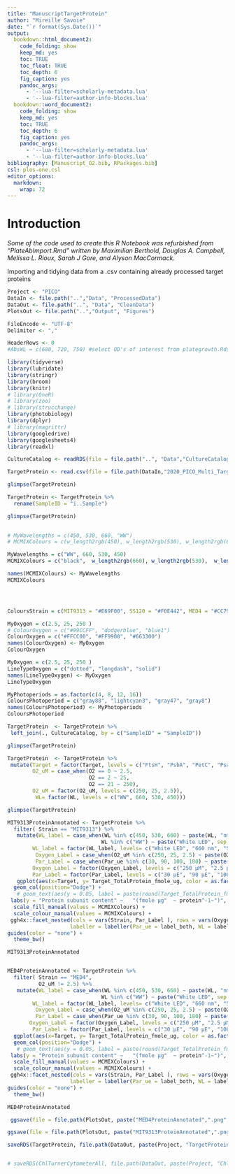 ```yaml
---
title: "ManuscriptTargetProtein"
author: "Mireille Savoie"
date: "`r format(Sys.Date())`"
output:
  bookdown::html_document2:
    code_folding: show
    keep_md: yes
    toc: TRUE
    toc_float: TRUE
    toc_depth: 6
    fig_caption: yes
    pandoc_args: 
      - '--lua-filter=scholarly-metadata.lua'
      - '--lua-filter=author-info-blocks.lua'
  bookdown::word_document2:
    code_folding: show
    keep_md: yes
    toc: TRUE
    toc_depth: 6
    fig_caption: yes
    pandoc_args: 
      - '--lua-filter=scholarly-metadata.lua'
      - '--lua-filter=author-info-blocks.lua'
bibliography: [Manuscript_O2.bib, RPackages.bib]
csl: plos-one.csl
editor_options: 
  markdown: 
    wrap: 72
---
```


# Introduction

*Some of the code used to create this R Notebook was refurbished from "PlateAbImport.Rmd" written by Maximilian Berthold, Douglas A. Campbell, Melissa L. Rioux, Sarah J Gore, and Alyson MacCormack.*

Importing and tidying data from a .csv containing already processed target proteins

```r

Project <- "PICO"
DataIn <- file.path("..","Data", "ProcessedData")
DataOut <- file.path("..", "Data", "CleanData")
PlotsOut <- file.path("..","Output", "Figures")

FileEncode <- "UTF-8" 
Delimiter <- ","

HeaderRows <- 0
#AbsWL = c(680, 720, 750) #select OD's of interest from plategrowth.Rds
```

```r
library(tidyverse)
library(lubridate)
library(stringr)
library(broom)
library(knitr)
# library(OneR)
# library(zoo)
# library(strucchange)
library(photobiology)
library(dplyr)
# library(magrittr)
library(googledrive)
library(googlesheets4)
library(readxl)
```


```r

CultureCatalog <- readRDS(file = file.path("..", "Data","CultureCatalog.Rds"))

```


```r

TargetProtein <- read.csv(file = file.path(DataIn,"2020_PICO_Multi_TargetProteins.csv"))

glimpse(TargetProtein)

TargetProtein <- TargetProtein %>%
  rename(SampleID = "ï..Sample")

glimpse(TargetProtein)
 
```


```r

# MyWavelengths = c(450, 530, 660, "WW")
# MCMIXColours = c(w_length2rgb(450), w_length2rgb(530), w_length2rgb(660), "black")

MyWavelengths = c("WW", 660, 530, 450)
MCMIXColours = c("black",  w_length2rgb(660), w_length2rgb(530),  w_length2rgb(450))

names(MCMIXColours) <- MyWavelengths
MCMIXColours




ColoursStrain = c(MIT9313 = "#E69F00", SS120 = "#F0E442", MED4 = "#CC79A7" )

MyOxygen = c(2.5, 25, 250 )
# ColourOxygen = c("#99CCFF", "dodgerblue", "blue1")
ColourOxygen = c("#FFCC00", "#FF9900", "#663300")
names(ColourOxygen) <- MyOxygen
ColourOxygen

MyOxygen = c(2.5, 25, 250 )
LineTypeOxygen = c("dotted", "longdash", "solid")
names(LineTypeOxygen) <- MyOxygen
LineTypeOxygen

MyPhotoperiods = as.factor(c(4, 8, 12, 16))
ColoursPhotoperiod = c("gray88", "lightcyan3", "gray47", "gray8")
names(ColoursPhotoperiod) <- MyPhotoperiods
ColoursPhotoperiod

```


```r

TargetProtein  <- TargetProtein %>% 
 left_join(., CultureCatalog, by = c("SampleID" = "SampleID"))

glimpse(TargetProtein)

```

```r

TargetProtein  <- TargetProtein %>% 
 mutate(Target = factor(Target, levels = c("FtsH", "PsbA", "PetC", "PsaC", "RbcL")),
        O2_uM = case_when(O2 == 0 ~ 2.5,
                          O2 == 2 ~ 25,
                          O2 == 21 ~ 250),
        O2_uM = factor(O2_uM, levels = c(250, 25, 2.5)),
         WL= factor(WL, levels = c("WW", 660, 530, 450)))

glimpse(TargetProtein)

```

```r

MIT9313ProteinAnnotated <- TargetProtein %>%
  filter( Strain == "MIT9313") %>% 
   mutate(WL_label = case_when(WL %in% c(450, 530, 660) ~ paste(WL, "nm", sep = " "),
                              WL %in% c("WW") ~ paste("White LED", sep = " ")),
        WL_label = factor(WL_label, levels= c("White LED", "660 nm", "530 nm", "450 nm")),
         Oxygen_Label = case_when(O2_uM %in% c(250, 25, 2.5) ~ paste(O2_uM, "µM", sep = " ")),
         Par_Label = case_when(Par_ue %in% c(30, 90, 100, 180) ~ paste(Par_ue, "µE", sep = " ")),
        Oxygen_Label = factor(Oxygen_Label, levels = c("250 µM", "2.5 µM")),
        Par_Label = factor(Par_Label, levels = c("30 µE", "90 µE", "100 µE", "180 µE"))) %>% 
   ggplot(aes(x=Target, y= Target_TotalProtein_fmole_ug, color = as.factor(WL), fill = as.factor(WL))) +
  geom_col(position="Dodge") +
   # geom_text(aes(y = 0.05, label = paste(round(Target_TotalProtein_fmole_ug, 0)),  hjust = 0.5, vjust = -1.5, position = "stack", check_overlap = T), color = "Black")  +
 labs(y = "Protein subunit content" ~   "(fmole µg"  ~ protein^-1~")", x = "Protein") +
  scale_fill_manual(values = MCMIXColours) +
  scale_colour_manual(values = MCMIXColours) +
 ggh4x::facet_nested(cols = vars(Strain, Par_Label ), rows = vars(Oxygen_Label), 
                    labeller = labeller(Par_ue = label_both, WL = label_both, O2 = label_both, Strain = label_value)) +
guides(color = "none") +
  theme_bw()

MIT9313ProteinAnnotated


MED4ProteinAnnotated <- TargetProtein %>%
  filter( Strain == "MED4",
          O2_uM != 2.5) %>% 
   mutate(WL_label = case_when(WL %in% c(450, 530, 660) ~ paste(WL, "nm", sep = " "),
                              WL %in% c("WW") ~ paste("White LED", sep = " ")),
        WL_label = factor(WL_label, levels= c("White LED", "660 nm", "530 nm", "450 nm")),
         Oxygen_Label = case_when(O2_uM %in% c(250, 25, 2.5) ~ paste(O2_uM, "µM", sep = " ")),
         Par_Label = case_when(Par_ue %in% c(30, 90, 100, 180) ~ paste(Par_ue, "µE", sep = " ")),
       Oxygen_Label = factor(Oxygen_Label, levels = c("250 µM", "2.5 µM")),
        Par_Label = factor(Par_Label, levels = c("30 µE", "90 µE", "100 µE", "180 µE"))) %>% 
  ggplot(aes(x=Target, y= Target_TotalProtein_fmole_ug, color = as.factor(WL), fill = as.factor(WL))) +
  geom_col(position="Dodge") +
   # geom_text(aes(y = 0.05, label = paste(round(Target_TotalProtein_fmole_ug, 0)), na.rm=FALSE ,  hjust = 0.5, vjust = -1.5, position = "stack", check_overlap = T), color = "Black") +
 labs(y = "Protein subunit content" ~   "(fmole µg"  ~ protein^-1~")", x = "Protein") +
  scale_fill_manual(values = MCMIXColours) +
  scale_colour_manual(values = MCMIXColours) +
 ggh4x::facet_nested(cols = vars(Strain, Par_Label ), rows = vars(Oxygen_Label), 
                    labeller = labeller(Par_ue = label_both, WL = label_both, O2 = label_both, Strain = label_value)) +
guides(color = "none") +
  theme_bw()

MED4ProteinAnnotated
```

```r

 ggsave(file = file.path(PlotsOut, paste("MED4ProteinAnnotated",".png",sep = "")), plot = MED4ProteinAnnotated, device = NULL, scale = 1, height=15, width= 25, units = c("cm"),dpi = 300, limitsize = TRUE)

ggsave(file = file.path(PlotsOut, paste("MIT9313ProteinAnnotated",".png",sep = "")), plot = MIT9313ProteinAnnotated, device = NULL, scale = 1, height=15, width= 25, units = c("cm"),dpi = 300, limitsize = TRUE)

```



```r

saveRDS(TargetProtein, file.path(DataOut, paste(Project, "TargetProtein.Rds", sep = "_"), fsep = .Platform$file.sep))


# saveRDS(ChlTurnerCytometerAll, file.path(DataOut, paste(Project, "ChlTurnerMiSa.Rds", sep = "_"), fsep = .Platform$file.sep))
```

